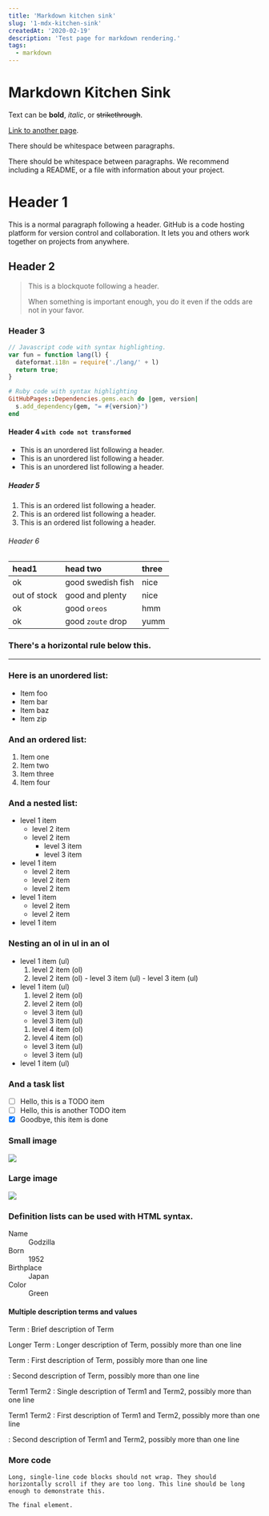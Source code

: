 ```yaml
---
title: 'Markdown kitchen sink'
slug: '1-mdx-kitchen-sink'
createdAt: '2020-02-19'
description: 'Test page for markdown rendering.'
tags:
  - markdown
---
```


# Markdown Kitchen Sink


Text can be **bold**, _italic_, or ~~strikethrough~~.

[Link to another page](another-page).

There should be whitespace between paragraphs.

There should be whitespace between paragraphs. We recommend including a README, or a file with information about your project.

# [](#header-1)Header 1

This is a normal paragraph following a header. GitHub is a code hosting platform for version control and collaboration. It lets you and others work together on projects from anywhere.

## [](#header-2)Header 2

> This is a blockquote following a header.
>
> When something is important enough, you do it even if the odds are not in your favor.

### [](#header-3)Header 3

```js
// Javascript code with syntax highlighting.
var fun = function lang(l) {
  dateformat.i18n = require('./lang/' + l)
  return true;
}
```

```ruby
# Ruby code with syntax highlighting
GitHubPages::Dependencies.gems.each do |gem, version|
  s.add_dependency(gem, "= #{version}")
end
```

#### [](#header-4)Header 4 `with code not transformed`

*   This is an unordered list following a header.
*   This is an unordered list following a header.
*   This is an unordered list following a header.

##### [](#header-5)Header 5

1.  This is an ordered list following a header.
2.  This is an ordered list following a header.
3.  This is an ordered list following a header.

###### [](#header-6)Header 6

| head1        | head two          | three |
|:-------------|:------------------|:------|
| ok           | good swedish fish | nice  |
| out of stock | good and plenty   | nice  |
| ok           | good `oreos`      | hmm   |
| ok           | good `zoute` drop | yumm  |

### There's a horizontal rule below this.

* * *

### Here is an unordered list:

*   Item foo
*   Item bar
*   Item baz
*   Item zip

### And an ordered list:

1.  Item one
1.  Item two
1.  Item three
1.  Item four

### And a nested list:

- level 1 item
  - level 2 item
  - level 2 item
    - level 3 item
    - level 3 item
- level 1 item
  - level 2 item
  - level 2 item
  - level 2 item
- level 1 item
  - level 2 item
  - level 2 item
- level 1 item

### Nesting an ol in ul in an ol

- level 1 item (ul)
    1. level 2 item (ol)
    1. level 2 item (ol)
      - level 3 item (ul)
      - level 3 item (ul)
- level 1 item (ul)
  1. level 2 item (ol)
  1. level 2 item (ol)
    - level 3 item (ul)
    - level 3 item (ul)
  1. level 4 item (ol)
  1. level 4 item (ol)
    - level 3 item (ul)
    - level 3 item (ul)
- level 1 item (ul)

### And a task list

- [ ] Hello, this is a TODO item
- [ ] Hello, this is another TODO item
- [x] Goodbye, this item is done

### Small image

![](https://assets-cdn.github.com/images/icons/emoji/octocat.png)

### Large image

![](https://guides.github.com/activities/hello-world/branching.png)


### Definition lists can be used with HTML syntax.

<dl>
<dt>Name</dt>
<dd>Godzilla</dd>
<dt>Born</dt>
<dd>1952</dd>
<dt>Birthplace</dt>
<dd>Japan</dd>
<dt>Color</dt>
<dd>Green</dd>
</dl>

#### Multiple description terms and values

Term
: Brief description of Term

Longer Term
: Longer description of Term,
  possibly more than one line

Term
: First description of Term,
  possibly more than one line

: Second description of Term,
  possibly more than one line

Term1
Term2
: Single description of Term1 and Term2,
  possibly more than one line

Term1
Term2
: First description of Term1 and Term2,
  possibly more than one line

: Second description of Term1 and Term2,
  possibly more than one line

### More code

```
Long, single-line code blocks should not wrap. They should horizontally scroll if they are too long. This line should be long enough to demonstrate this.
```

```
The final element.
```
